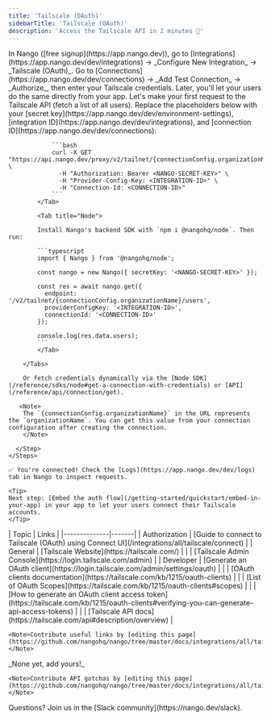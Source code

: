 ```yaml
---
title: 'Tailscale (OAuth)'
sidebarTitle: 'Tailscale (OAuth)'
description: 'Access the Tailscale API in 2 minutes 🔗'
---
```


<Tabs>
  <Tab title="🚀 Quickstart">
    <Steps>
      <Step title="Create an integration">
        In Nango ([free signup](https://app.nango.dev)), go to [Integrations](https://app.nango.dev/dev/integrations) -> _Configure New Integration_ -> _Tailscale (OAuth)_.
      </Step>
      <Step title="Authorize Tailscale (OAuth)">
        Go to [Connections](https://app.nango.dev/dev/connections) -> _Add Test Connection_ -> _Authorize_, then enter your Tailscale credentials. Later, you'll let your users do the same directly from your app.
      </Step>
      <Step title="Call the Tailscale API">
        Let's make your first request to the Tailscale API (fetch a list of all users). Replace the placeholders below with your [secret key](https://app.nango.dev/dev/environment-settings), [integration ID](https://app.nango.dev/dev/integrations), and [connection ID](https://app.nango.dev/dev/connections):
        <Tabs>
            <Tab title="cURL">

                ```bash
                curl -X GET "https://api.nango.dev/proxy/v2/tailnet/{connectionConfig.organizationName}/users" \
                  -H "Authorization: Bearer <NANGO-SECRET-KEY>" \
                  -H "Provider-Config-Key: <INTEGRATION-ID>" \
                  -H "Connection-Id: <CONNECTION-ID>" 
                ```
            </Tab>

            <Tab title="Node">

            Install Nango's backend SDK with `npm i @nangohq/node`. Then run:

            ```typescript
            import { Nango } from '@nangohq/node';

            const nango = new Nango({ secretKey: '<NANGO-SECRET-KEY>' });

            const res = await nango.get({
              endpoint: '/v2/tailnet/{connectionConfig.organizationName}/users',
              providerConfigKey: '<INTEGRATION-ID>',
              connectionId: '<CONNECTION-ID>'
            });

            console.log(res.data.users);
            ```
            </Tab>

        </Tabs>

        Or fetch credentials dynamically via the [Node SDK](/reference/sdks/node#get-a-connection-with-credentials) or [API](/reference/api/connection/get).

       <Note>
        The `{connectionConfig.organizationName}` in the URL represents the `organizationName`. You can get this value from your connection configuration after creating the connection.
        </Note>

      </Step>
    </Steps>

    ✅ You're connected! Check the [Logs](https://app.nango.dev/dev/logs) tab in Nango to inspect requests.

    <Tip>
    Next step: [Embed the auth flow](/getting-started/quickstart/embed-in-your-app) in your app to let your users connect their Tailscale accounts.
    </Tip>
  </Tab>
  <Tab title="🔗 Useful links">
  | Topic        | Links |
  |--------------|-------|
  | Authorization | [Guide to connect to Tailscale (OAuth) using Connect UI](/integrations/all/tailscale/connect) |
  | General       | [Tailscale Website](https://tailscale.com/) |
  |              | [Tailscale Admin Console](https://login.tailscale.com/admin) |
  | Developer     | [Generate an OAuth client](https://login.tailscale.com/admin/settings/oauth) |
  |              | [OAuth clients documentation](https://tailscale.com/kb/1215/oauth-clients) |
  |              | [List of OAuth Scopes](https://tailscale.com/kb/1215/oauth-clients#scopes) |
  |              | [How to generate an OAuth client access token](https://tailscale.com/kb/1215/oauth-clients#verifying-you-can-generate-api-access-tokens) |
  |              | [Tailscale API docs](https://tailscale.com/api#description/overview) |

    <Note>Contribute useful links by [editing this page](https://github.com/nangohq/nango/tree/master/docs/integrations/all/tailscale.mdx)</Note>
  </Tab>
  <Tab title="🚨 API gotchas">
    _None yet, add yours!_

    <Note>Contribute API gotchas by [editing this page](https://github.com/nangohq/nango/tree/master/docs/integrations/all/tailscale.mdx)</Note>
  </Tab>
</Tabs>

<Info>
    Questions? Join us in the [Slack community](https://nango.dev/slack).
</Info>